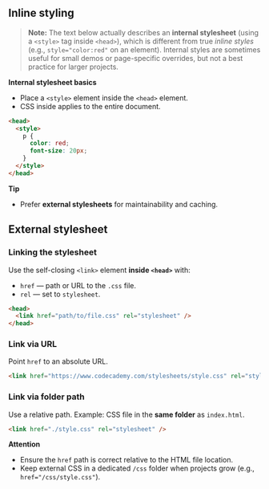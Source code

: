 ## Inline styling

> **Note:** The text below actually describes an **internal stylesheet** (using a `<style>` tag inside `<head>`), which is different from true *inline styles* (e.g., `style="color:red"` on an element). Internal styles are sometimes useful for small demos or page-specific overrides, but not a best practice for larger projects.

**Internal stylesheet basics**
- Place a `<style>` element inside the `<head>` element.
- CSS inside applies to the entire document.

~~~html
<head>
  <style>
    p {
      color: red;
      font-size: 20px;
    }
  </style>
</head>
~~~

**Tip**
- Prefer **external stylesheets** for maintainability and caching.

## External stylesheet

### Linking the stylesheet
Use the self-closing `<link>` element **inside `<head>`** with:
- `href` — path or URL to the `.css` file.
- `rel` — set to `stylesheet`.

~~~html
<head>
  <link href="path/to/file.css" rel="stylesheet" />
</head>
~~~

### Link via URL
Point `href` to an absolute URL.

~~~html
<link href="https://www.codecademy.com/stylesheets/style.css" rel="stylesheet" />
~~~

### Link via folder path
Use a relative path. Example: CSS file in the **same folder** as `index.html`.

~~~html
<link href="./style.css" rel="stylesheet" />
~~~

**Attention**
- Ensure the `href` path is correct relative to the HTML file location.
- Keep external CSS in a dedicated `/css` folder when projects grow (e.g., `href="/css/style.css"`).